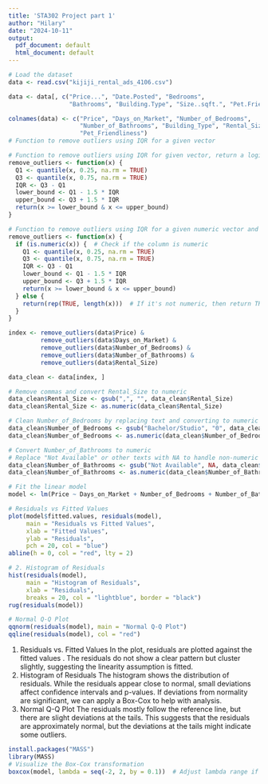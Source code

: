 ```yaml
---
title: 'STA302 Project part 1'
author: "Hilary"
date: "2024-10-11"
output:
  pdf_document: default
  html_document: default
---
```


```r
# Load the dataset
data <- read.csv("kijiji_rental_ads_4106.csv")

data <- data[, c("Price...", "Date.Posted", "Bedrooms", 
                 "Bathrooms", "Building.Type", "Size..sqft.", "Pet.Friendly")]

colnames(data) <- c("Price", "Days_on_Market", "Number_of_Bedrooms", 
                    "Number_of_Bathrooms", "Building_Type", "Rental_Size", 
                    "Pet_Friendliness")
# Function to remove outliers using IQR for a given vector

# Function to remove outliers using IQR for given vector, return a logical index
remove_outliers <- function(x) {
  Q1 <- quantile(x, 0.25, na.rm = TRUE)
  Q3 <- quantile(x, 0.75, na.rm = TRUE)
  IQR <- Q3 - Q1
  lower_bound <- Q1 - 1.5 * IQR
  upper_bound <- Q3 + 1.5 * IQR
  return(x >= lower_bound & x <= upper_bound)
}

# Function to remove outliers using IQR for a given numeric vector and return a logical index
remove_outliers <- function(x) {
  if (is.numeric(x)) {  # Check if the column is numeric
    Q1 <- quantile(x, 0.25, na.rm = TRUE)
    Q3 <- quantile(x, 0.75, na.rm = TRUE)
    IQR <- Q3 - Q1
    lower_bound <- Q1 - 1.5 * IQR
    upper_bound <- Q3 + 1.5 * IQR
    return(x >= lower_bound & x <= upper_bound)
  } else {
    return(rep(TRUE, length(x)))  # If it's not numeric, then return TRUE for all entries
  }
}

index <- remove_outliers(data$Price) &
         remove_outliers(data$Days_on_Market) &
         remove_outliers(data$Number_of_Bedrooms) &
         remove_outliers(data$Number_of_Bathrooms) &
         remove_outliers(data$Rental_Size)

data_clean <- data[index, ]

# Remove commas and convert Rental_Size to numeric
data_clean$Rental_Size <- gsub(",", "", data_clean$Rental_Size) 
data_clean$Rental_Size <- as.numeric(data_clean$Rental_Size)    

# Clean Number_of_Bedrooms by replacing text and converting to numeric
data_clean$Number_of_Bedrooms <- gsub("Bachelor/Studio", "0", data_clean$Number_of_Bedrooms)  
data_clean$Number_of_Bedrooms <- as.numeric(data_clean$Number_of_Bedrooms)  

# Convert Number_of_Bathrooms to numeric
# Replace "Not Available" or other texts with NA to handle non-numeric entries
data_clean$Number_of_Bathrooms <- gsub("Not Available", NA, data_clean$Number_of_Bathrooms)  
data_clean$Number_of_Bathrooms <- as.numeric(data_clean$Number_of_Bathrooms)  

```


```r
# Fit the linear model
model <- lm(Price ~ Days_on_Market + Number_of_Bedrooms + Number_of_Bathrooms + Rental_Size, data = data_clean)

# Residuals vs Fitted Values
plot(model$fitted.values, residuals(model), 
     main = "Residuals vs Fitted Values", 
     xlab = "Fitted Values", 
     ylab = "Residuals", 
     pch = 20, col = "blue")
abline(h = 0, col = "red", lty = 2)

# 2. Histogram of Residuals
hist(residuals(model), 
     main = "Histogram of Residuals", 
     xlab = "Residuals", 
     breaks = 20, col = "lightblue", border = "black")
rug(residuals(model))

# Normal Q-Q Plot
qqnorm(residuals(model), main = "Normal Q-Q Plot")
qqline(residuals(model), col = "red")
```

1. Residuals vs. Fitted Values
In the plot, residuals  are plotted against the fitted values . The residuals do not show a clear pattern but cluster slightly, suggesting the linearity assumption is fitted. 
2. Histogram of Residuals
The histogram shows the distribution of residuals. While the residuals appear close to normal, small deviations affect confidence intervals and p-values. If deviations from normality are significant, we can apply a Box-Cox to help with analysis.
3. Normal Q-Q Plot
The residuals mostly follow the reference line, but there are slight deviations at the tails. This suggests that the residuals are approximately normal, but the deviations at the tails might indicate some outliers.

```r
install.packages("MASS")
library(MASS)
# Visualize the Box-Cox transformation
boxcox(model, lambda = seq(-2, 2, by = 0.1))  # Adjust lambda range if needed
```

